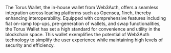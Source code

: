 The Torus Wallet, the in-house wallet from Web3Auth, offers a seamless integration across leading platforms such as Opensea, 1inch, thereby enhancing
interoperability. Equipped with comprehensive features including fiat on-ramp top-ups, pre-generation of wallets, and swap functionalities, the Torus
Wallet has set a high standard for convenience and utility in the blockchain space. This wallet exemplifies the potential of Web3Auth technology to
simplify the user experience while maintaining high levels of security and efficiency.
